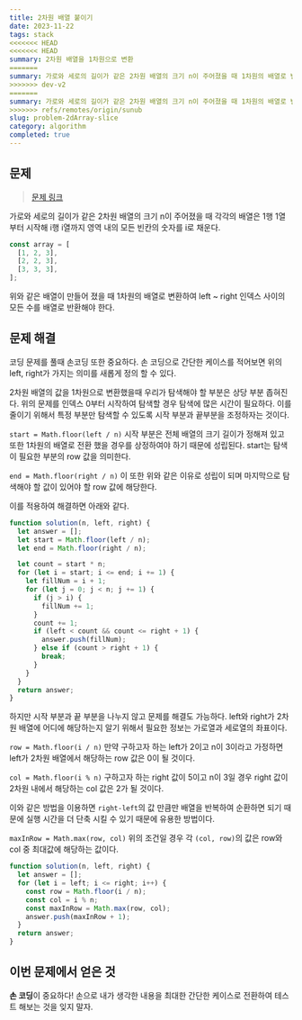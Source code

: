 ```yaml
---
title: 2차원 배열 붙이기
date: 2023-11-22
tags: stack
<<<<<<< HEAD
<<<<<<< HEAD
summary: 2차원 배열을 1차원으로 변환
=======
summary: 가로와 세로의 길이가 같은 2차원 배열의 크기 n이 주어졌을 때 1차원의 배열로 변환하여 배열 내의 모든 인덱스를 수로 채워 반환해보자.
>>>>>>> dev-v2
=======
summary: 가로와 세로의 길이가 같은 2차원 배열의 크기 n이 주어졌을 때 1차원의 배열로 변환하여 배열 내의 모든 인덱스를 수로 채워 반환해보자.
>>>>>>> refs/remotes/origin/sunub
slug: problem-2dArray-slice
category: algorithm
completed: true
---
```


## 문제

> [문제 링크](https://school.programmers.co.kr/learn/courses/30/lessons/87390#)

가로와 세로의 길이가 같은 2차원 배열의 크기 n이 주어졌을 때 각각의 배열은 1행 1열 부터 시작해 i행 i열까지 영역 내의 모든 빈칸의 숫자를 i로 채운다.

```javascript
const array = [
  [1, 2, 3],
  [2, 2, 3],
  [3, 3, 3],
];
```

위와 같은 배열이 만들어 졌을 때 1차원의 배열로 변환하여 left ~ right 인덱스 사이의 모든 수를 배열로 반환해야 한다.

## 문제 해결

코딩 문제를 풀때 손코딩 또한 중요하다. 손 코딩으로 간단한 케이스를 적어보면 위의 left, right가 가지는 의미를 새롭게 정의 할 수 있다.

2차원 배열의 값을 1차원으로 변환했을때 우리가 탐색해야 할 부분은 상당 부분 좁혀진다. 위의 문제를 인덱스 0부터 시작하여 탐색할 경우 탐색에 많은 시간이 필요하다. 이를 줄이기 위해서 특정 부분만 탐색할 수 있도록 시작 부분과 끝부분을 조정하자는 것이다.

`start = Math.floor(left / n)`
시작 부분은 전체 배열의 크기 길이가 정해져 있고 또한 1차원의 배열로 전환 했을 경우를 상정하여야 하기 때문에 성립된다. start는 탐색이 필요한 부분의 row 값을 의미한다.

`end = Math.floor(right / n)`
이 또한 위와 같은 이유로 성립이 되며 마지막으로 탐색해야 할 값이 있어야 할 row 값에 해당한다.

이를 적용하여 해결하면 아래와 같다.

```javascript
function solution(n, left, right) {
  let answer = [];
  let start = Math.floor(left / n);
  let end = Math.floor(right / n);

  let count = start * n;
  for (let i = start; i <= end; i += 1) {
    let fillNum = i + 1;
    for (let j = 0; j < n; j += 1) {
      if (j > i) {
        fillNum += 1;
      }
      count += 1;
      if (left < count && count <= right + 1) {
        answer.push(fillNum);
      } else if (count > right + 1) {
        break;
      }
    }
  }
  return answer;
}
```

하지만 시작 부분과 끝 부분을 나누지 않고 문제를 해결도 가능하다. left와 right가 2차원 배열에 어디에 해당하는지 알기 위해서 필요한 정보는 가로열과 세로열의 좌표이다.

`row = Math.floor(i / n)`
만약 구하고자 하는 left가 2이고 n이 3이라고 가정하면 left가 2차원 배열에서 해당하는 row 값은 0이 될 것이다.

`col = Math.floor(i % n)`
구하고자 하는 right 값이 5이고 n이 3일 경우 right 값이 2차원 내에서 해당하는 col 값은 2가 될 것이다.

이와 같은 방법을 이용하면 `right-left`의 값 만큼만 배열을 반복하여 순환하면 되기 때문에 실행 시간을 더 단축 시킬 수 있기 때문에 유용한 방법이다.

`maxInRow = Math.max(row, col)`
위의 조건일 경우 각 `(col, row)`의 값은 row와 col 중 최대값에 해당하는 값이다.

```javascript
function solution(n, left, right) {
  let answer = [];
  for (let i = left; i <= right; i++) {
    const row = Math.floor(i / n);
    const col = i % n;
    const maxInRow = Math.max(row, col);
    answer.push(maxInRow + 1);
  }
  return answer;
}
```

## 이번 문제에서 얻은 것

**손 코딩**이 중요하다! 손으로 내가 생각한 내용을 최대한 간단한 케이스로 전환하여 테스트 해보는 것을 잊지 말자.

